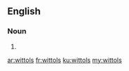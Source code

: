 ==English==

===Noun===
{{head|en}}

# {{plural of|wittol}}

[[ar:wittols]]
[[fr:wittols]]
[[ku:wittols]]
[[my:wittols]]